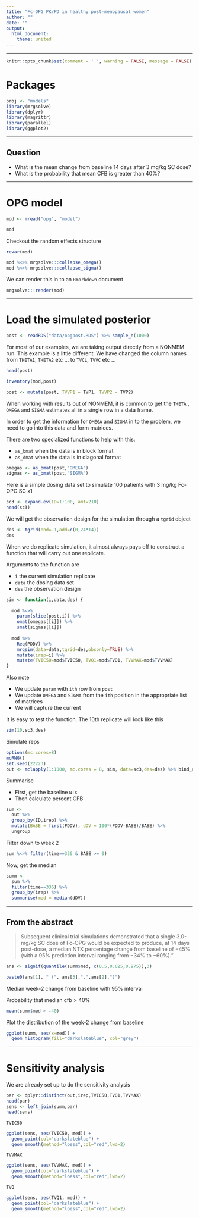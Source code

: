 ```yaml
---
title: "Fc-OPG PK/PD in healthy post-menopausal women"
author: ""
date: ""
output: 
  html_document:
    theme: united
---
```


<hr><div class = spacersm></div>

```r
knitr::opts_chunk$set(comment = '.', warning = FALSE, message = FALSE)
```

# Packages
```r
proj <- "models"
library(mrgsolve)
library(dplyr)
library(magrittr)
library(parallel)
library(ggplot2)
```

<hr><div class = spacer></div>

## Question
- What is the mean change from baseline 14 days after 3 mg/kg SC dose?
- What is the probability that mean CFB is greater than 40%?

<hr><div class = spacer></div>
# OPG model
```r
mod <- mread("opg", "model")

mod
```

Checkout the random effects structure
```r
revar(mod)
```


```r
mod %<>% mrgsolve:::collapse_omega() 
mod %<>% mrgsolve:::collapse_sigma()
```


We can render this in to an `Rmarkdown` document
```r
mrgsolve:::render(mod)
```

<hr><div class = spacer></div>

# Load the simulated posterior
```r
post <- readRDS("data/opgpost.RDS") %>% sample_n(1000)
```


For most of our examples, we are taking output directly
from a NONMEM run. This example is a little different:
We have changed the column names from `THETA1`, `THETA2` 
etc ... to `TVCL`, `TVVC` etc ...
```r
head(post)

inventory(mod,post)
```

```r
post <- mutate(post, TVVP1 = TVP1, TVVP2 = TVP2)
```

When working with results out of NONMEM, it is common to get
the `THETA` , `OMEGA` and `SIGMA` estimates all in a single 
row in a data frame.  

In order to get the information for `OMEGA` and `SIGMA` in to 
the problem, we need to go into this data and 
form matrices.

There are two specialized functions to help with this:

- `as_bmat` when the data is in block format
- `as_dmat` when the data is in diagonal format

```r
omegas <- as_bmat(post,"OMEGA")
sigmas <- as_bmat(post,"SIGMA")
```


Here is a simple dosing data set to simulate 100 patients with 
3 mg/kg Fc-OPG SC x1
```r
sc3 <- expand.ev(ID=1:100, amt=210)
head(sc3)
```


We will get the observation design for the simulation 
through a `tgrid` object
```r
des <- tgrid(end=-1,add=c(0,24*14))
des
```


When we do replicate simulation, it almost always pays off
to construct a function that will carry out one
replicate.


Arguments to the function are

- `i` the current simulation replicate
- `data` the dosing data set
- `des` the observation design


```r
sim <- function(i,data,des) {
  
  mod %<>% 
    param(slice(post,i)) %>%
    omat(omegas[[i]]) %>% 
    smat(sigmas[[i]])
  
  mod %>%
    Req(PDDV) %>%
    mrgsim(data=data,tgrid=des,obsonly=TRUE) %>% 
    mutate(irep=i) %>% 
    mutate(TVIC50=mod$TVIC50, TVQ1=mod$TVQ1, TVVMAX=mod$TVVMAX)
}
```


Also note 

- We update `param` with `ith` row from `post`
- We update `OMEGA` and `SIGMA` from the `ith` position 
in the appropriate list of matrices
- We will capture the current 


It is easy to test the function.  The 10th replicate will
look like this
```r
sim(10,sc3,des)
```



Simulate reps
```r
options(mc.cores=8)
mcRNG()
set.seed(22223)
out <- mclapply(1:1000, mc.cores = 8, sim, data=sc3,des=des) %>% bind_rows
```



Summarise

- First, get the baseline `NTX`
- Then calculate percent CFB


```r
sum <- 
  out %>%
  group_by(ID,irep) %>%
  mutate(BASE = first(PDDV), dDV = 100*(PDDV-BASE)/BASE) %>%
  ungroup
```



Filter down to week 2
```r
sum %<>% filter(time==336 & BASE >= 0)
```


Now, get the median
```r
summ <- 
  sum %>%
  filter(time==336) %>%
  group_by(irep) %>%
  summarise(med = median(dDV))
```


<hr><div class = spacer></div>

## From the abstract

> Subsequent clinical trial simulations demonstrated that a single 3.0-mg/kg SC dose of Fc-OPG would be expected to produce, at 14 days post-dose, a median NTX percentage change from baseline of −45% (with a 95% prediction interval ranging from −34% to −60%)."

```r
ans <- signif(quantile(summ$med, c(0.5,0.025,0.975)),3)

paste0(ans[1], " (", ans[3],",",ans[2],")")
```

Median week-2 change from baseline with 95% interval


Probability that median cfb > 40%
```r
mean(summ$med < -40)
```



Plot the distribution of the week-2 change from baseline
```r
ggplot(summ, aes(x=med)) + 
  geom_histogram(fill="darkslateblue", col="grey")
```


<hr><div class = spacer></div>

# Sensitivity analysis

We are already set up to do the sensitivity analysis

```r
par <- dplyr::distinct(out,irep,TVIC50,TVQ1,TVVMAX)
head(par)
sens <- left_join(summ,par)
head(sens)
```

`TVIC50`
```r
ggplot(sens, aes(TVIC50, med)) + 
  geom_point(col="darkslateblue") + 
  geom_smooth(method="loess",col="red",lwd=2)
```

`TVVMAX`
```r
ggplot(sens, aes(TVVMAX, med)) + 
  geom_point(col="darkslateblue") +
  geom_smooth(method="loess",col="red",lwd=2)
```


`TVQ`
```r
ggplot(sens, aes(TVQ1, med)) + 
  geom_point(col="darkslateblue") +
  geom_smooth(method="loess",col="red",lwd=2)

```

